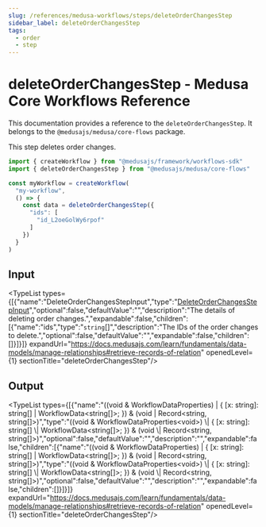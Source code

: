 ```yaml
---
slug: /references/medusa-workflows/steps/deleteOrderChangesStep
sidebar_label: deleteOrderChangesStep
tags:
  - order
  - step
---
```



# deleteOrderChangesStep - Medusa Core Workflows Reference

This documentation provides a reference to the `deleteOrderChangesStep`. It belongs to the `@medusajs/medusa/core-flows` package.

This step deletes order changes.

```ts title="src/workflows/my-workflow.ts"
import { createWorkflow } from "@medusajs/framework/workflows-sdk"
import { deleteOrderChangesStep } from "@medusajs/medusa/core-flows"

const myWorkflow = createWorkflow(
  "my-workflow",
  () => {
    const data = deleteOrderChangesStep({
      "ids": [
        "id_L2oeGolWy6rpof"
      ]
    })
  }
)
```
  

## Input

<TypeList types={[{"name":"DeleteOrderChangesStepInput","type":"[DeleteOrderChangesStepInput](../../../../interfaces/core_flows.DeleteOrderChangesStepInput/page.mdx)","optional":false,"defaultValue":"","description":"The details of deleting order changes.","expandable":false,"children":[{"name":"ids","type":"`string`[]","description":"The IDs of the order changes to delete.","optional":false,"defaultValue":"","expandable":false,"children":[]}]}]} expandUrl="https://docs.medusajs.com/learn/fundamentals/data-models/manage-relationships#retrieve-records-of-relation" openedLevel={1} sectionTitle="deleteOrderChangesStep"/>

## Output

<TypeList types={[{"name":"((void & WorkflowDataProperties<void>) | { [x: string]: string[] | WorkflowData<string[]>; }) & (void | Record<string, string[]>)","type":"((void & WorkflowDataProperties&#60;void&#62;) \\| &#123; [x: string]: string[] \\| WorkflowData&#60;string[]&#62;; &#125;) & (void \\| Record&#60;string, string[]&#62;)","optional":false,"defaultValue":"","description":"","expandable":false,"children":[{"name":"((void & WorkflowDataProperties<void>) | { [x: string]: string[] | WorkflowData<string[]>; }) & (void | Record<string, string[]>)","type":"((void & WorkflowDataProperties&#60;void&#62;) \\| &#123; [x: string]: string[] \\| WorkflowData&#60;string[]&#62;; &#125;) & (void \\| Record&#60;string, string[]&#62;)","optional":false,"defaultValue":"","description":"","expandable":false,"children":[]}]}]} expandUrl="https://docs.medusajs.com/learn/fundamentals/data-models/manage-relationships#retrieve-records-of-relation" openedLevel={1} sectionTitle="deleteOrderChangesStep"/>
